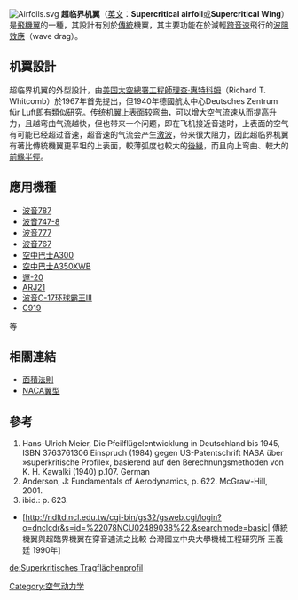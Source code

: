 [[File:Airfoils.svg|right]]
{{noteTA
|G1=Aero
}}
'''超临界机翼'''（[[英文|英文]]：'''Supercritical airfoil'''或'''Supercritical Wing'''）是[[飛機翼|飛機翼]]的一種，其設計有別於[[傳統|傳統]]機翼，其主要功能在於減輕[[跨音速|跨音速]]飛行的[[波阻效應|波阻效應]]（wave drag）。

==机翼設計==
超临界机翼的外型設計，由[[美国太空總署|美国太空總署]][[工程師|工程師]][[理查·惠特科姆|理查·惠特科姆]]（Richard T. Whitcomb）於1967年首先提出，但1940年德國航太中心Deutsches Zentrum für Luft即有類似研究。传统机翼上表面较弯曲，可以增大空气流速从而提高升力，且越弯曲气流越快，但也带来一个问题，即在飞机接近音速时，上表面的空气有可能已经超过音速，超音速的气流会产生[[激波|激波]]，带来很大阻力，因此超临界机翼有著比傳統機翼更平坦的上表面，較薄弧度也較大的[[後緣|後緣]]，而且向上弯曲、較大的[[前緣|前緣]][[半徑|半徑]]。

==應用機種==
* [[波音787|波音787]] 
* [[波音747-8|波音747-8]] 
* [[波音777|波音777]] 
* [[波音767|波音767]]
* [[空中巴士A300|空中巴士A300]]
* [[空中巴士A350XWB|空中巴士A350XWB]]
* [[運-20|運-20]]
* [[ARJ21|ARJ21]]
* [[波音C-17环球霸王III|波音C-17环球霸王III]]
*[[C919|C919]]
等

==相關連結==
* [[面積法則|面積法則]]
* [[NACA翼型|NACA翼型]]

==參考==
#Hans-Ulrich Meier, Die Pfeilflügelentwicklung in Deutschland bis 1945, ISBN 3763761306 Einspruch (1984) gegen US-Patentschrift NASA über »superkritische Profile«, basierend auf den Berechnungsmethoden von K. H. Kawalki (1940) p.107. German 
#Anderson, J: Fundamentals of Aerodynamics, p. 622. McGraw-Hill, 2001. 
#ibid.: p. 623. 
* [http://ndltd.ncl.edu.tw/cgi-bin/gs32/gsweb.cgi/login?o=dnclcdr&s=id=%22078NCU02489038%22.&searchmode=basic| 傳統機翼與超臨界機翼在穿音速流之比較 台灣國立中央大學機械工程研究所 王義廷 1990年]

{{飞机结构}}

[[Category:空气动力学|Category:空气动力学]]

[[de:Superkritisches_Tragflächenprofil|de:Superkritisches Tragflächenprofil]]